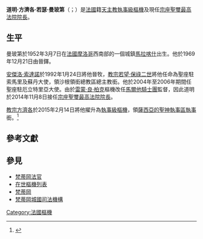 {{Multiple issues|
{{expand language|1=en|time=2019-07-07T17:48:52+00:00}}
{{blpsources|time=2019-07-07T17:48:23+00:00}}
}}
{{Infobox Christian leader
| type             = Cardinal
| honorific-prefix =
| name             = 道明·方濟各·若瑟·曼玻第<br />Dominique François Joseph Mamberti
| honorific-suffix = 
| native_name      = 
| image            = Dominique Mamberti, 14 Dec 2010.jpg 
| imagesize        = 
| title            = [[宗座聖璽最高法院|宗座聖璽最高法院院長]]
| alt              = 
| caption          = 
| archdiocese      = 
| province         = 
| metropolis       = 
| diocese          = 
| see              = 
| elected          = 
| appointed        = 2014年11月8日
| term             = 
| term_start       = 
| quashed          = 
| term_end         = 
| predecessor      = [[雷蒙·良·柏克|雷蒙·良·柏克]]
| opposed          =
| successor        = （現任）
| other_post       = [[薩西亞的聖神堂|薩西亞的聖神執事區領銜執事]]
<!---------- Orders ---------->
| ordination       = 1981年9月20日
| ordinated_by     = {{link-en|若望-嘉祿·湯瑪士|Jean-Charles Thomas}}
| consecration     = 2002年7月3日
| consecrated_by   = [[安傑洛·索達諾|安傑洛·索達諾]]
| cardinal         = 2015年2月14日
| created_cardinal_by = [[教宗方濟各|教宗方濟各]]
| rank             = [[樞機|執事級樞機]]
<!---------- Personal details ---------->
| birth_name       = {{lang|fr|Dominique François Joseph Mamberti}}
| birth_date       = {{Birth date and age|1952|3|7|df=yes}}
| birth_place      = [[法國|法國]][[摩洛哥|摩洛哥]][[馬拉喀什|馬拉喀什]]
| death_date       = 
| death_place      = 
| buried           = 
| nationality      = {{法國}}
| religion         = [[天主教|天主教]]
| residence        = 
| parents          = 
| profession       = 
| previous_post = {{unbulleted list|沙根領銜教區領銜總主教（2002年－2015年）|聖座駐索馬里大使（2002年－2004年）|聖座駐蘇丹大使（2002年－2006年）|聖座駐厄立特里亞大使（2004年－2006年）|[[國務院_(聖座)#外交事務處|聖座國務院副國務卿（外交事務處）]]（2006年－2014年）}}
| education        =
| alma_mater       = 
| motto            = Eritis mihi testes（汝為我作證）<ref>[http://www.newadvent.org/bible/act001.htm Acts1:8]</ref>
| coat_of_arms     = Coat of arms of Dominique Mamberti.svg
}}
'''道明·方濟各·若瑟·曼玻第'''（{{lang-en|Dominique François Joseph Mamberti}}；{{bd|1952年|3月7日|catIdx=Dominique François Joseph Mamberti}}）是[[法國|法國]]籍[[天主教|天主教]][[樞機|執事級樞機]]及現任[[宗座聖璽最高法院|宗座聖璽最高法院院長]]。

==生平==
曼玻第於1952年3月7日在[[法國|法國]][[摩洛哥|摩洛哥]]西南部的一個城鎮[[馬拉喀什|馬拉喀什]]出生。他於1969年12月21日由{{link-en|若望-嘉祿·湯瑪士|Jean-Charles Thomas}}晉鐸。

[[安傑洛·索達諾|安傑洛·索達諾]]於1992年1月24日將他晉牧，[[教宗若望·保祿二世|教宗若望·保祿二世]]將他任命為聖座駐索馬里及蘇丹大使，領沙根領銜總教區總主教銜。他於2004年至2006年期間任聖座駐厄立特里亞大使。由於[[雷蒙·良·柏克|雷蒙·良·柏克]]樞機改任[[馬爾他騎士團|馬爾他騎士團]]監督，因此道明於2014年11月8日接任[[宗座聖璽最高法院|宗座聖璽最高法院院長]]。

[[教宗方濟各|教宗方濟各]]於2015年2月14日將他擢升為[[樞機|執事級樞機]]，領[[薩西亞的聖神堂|薩西亞的聖神執事區執事]]銜。<ref>{{cite web|url=http://saltandlighttv.org/chinese/pope-francis-announces-twenty-new-cardinals/|title=教宗宣佈20位新樞機名單|work=鹽與光|accessdate=2015-01-05}}</ref>

==參考文獻==
{{reflist}}

==參見==
* [[梵蒂岡法官|梵蒂岡法官]]
* [[在世樞機列表|在世樞機列表]]
* [[梵蒂岡|梵蒂岡]]
* [[梵蒂岡城國司法機構|梵蒂岡城國司法機構]]

{{樞機團}}
{{Authority control}}
[[Category:法國樞機|Category:法國樞機]]